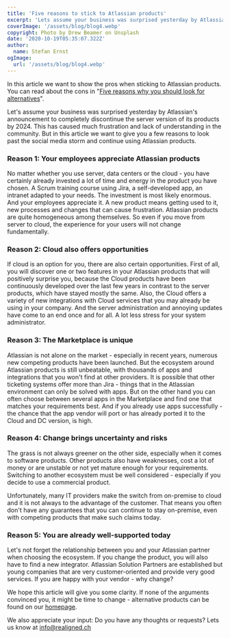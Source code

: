 ```yaml
---
title: 'Five reasons to stick to Atlassian products'
excerpt: 'Lets assume your business was surprised yesterday by Atlassians announcement to completely discontinue the server version of its products by 2024. This has caused much frustration and lack of understanding in the community. But in this article we want to give you a few reasons to continue using Atlassian products.'
coverImage: '/assets/blog/blog4.webp'
copyright: Photo by Drew Beamer on Unsplash
date: '2020-10-19T05:35:07.322Z'
author:
  name: Stefan Ernst
ogImage:
  url: '/assets/blog/blog4.webp'
---
```


In this article we want to show the pros when sticking to Atlassian products. You can read about the cons in "[Five reasons why you should look for alternatives](/posts/con-reasons)".


Let's assume your business was surprised yesterday by Atlassian's announcement to completely discontinue the server version of its products by 2024. This has caused much frustration and lack of understanding in the community. But in this article we want to give you a few reasons to look past the social media storm and continue using Atlassian products.


### Reason 1: Your employees appreciate Atlassian products

No matter whether you use server, data centers or the cloud - you have certainly already invested a lot of time and energy in the product you have chosen. A Scrum training course using Jira, a self-developed app, an intranet adapted to your needs. The investment is most likely enormous. And your employees appreciate it. A new product means getting used to it, new processes and changes that can cause frustration. Atlassian products are quite homogeneous among themselves. So even if you move from server to cloud, the experience for your users will not change fundamentally.


### Reason 2: Cloud also offers opportunities

If cloud is an option for you, there are also certain opportunities. First of all, you will discover one or two features in your Atlassian products that will positively surprise you, because the Cloud products have been continuously developed over the last few years in contrast to the server products, which have stayed mostly the same. Also, the Cloud offers a variety of new integrations with Cloud services that you may already be using in your company. And the server administration and annoying updates have come to an end once and for all. A lot less stress for your system administrator.


### Reason 3: The Marketplace is unique


Atlassian is not alone on the market - especially in recent years, numerous new competing products have been launched. But the ecosystem around Atlassian products is still unbeatable, with thousands of apps and integrations that you won't find at other providers. It is possible that other ticketing systems offer more than Jira - things that in the Atlassian environment can only be solved with apps. But on the other hand you can often choose between several apps in the Marketplace and find one that matches your requirements best. And if you already use apps successfully - the chance that the app vendor will port or has already ported it to the Cloud and DC version, is high.


### Reason 4: Change brings uncertainty and risks

The grass is not always greener on the other side, especially when it comes to software products. Other products also have weaknesses, cost a lot of money or are unstable or not yet mature enough for your requirements. Switching to another ecosystem must be well considered - especially if you decide to use a commercial product.

Unfortunately, many IT providers make the switch from on-premise to cloud and it is not always to the advantage of the customer. That means you often don't have any guarantees that you can continue to stay on-premise, even with competing products that make such claims today.


### Reason 5: You are already well-supported today

Let's not forget the relationship between you and your Atlassian partner when choosing the ecosystem. If you change the product, you will also have to find a new integrator. Atlassian Solution Partners are established but young companies that are very customer-oriented and provide very good services. If you are happy with your vendor - why change?

We hope this article will give you some clarity. If none of the arguments convinced you, it might be time to change - alternative products can be found on our [homepage](/).

We also appreciate your input: Do you have any thoughts or requests? Lets us know at [info@realigned.ch](mailto:info@realigned.ch)
